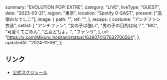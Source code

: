   summary: "EVOLUTION POP! EXTRE",
  category: "LIVE",
  liveType: "GUEST",
  date: "2023-03-21",
  region: "東京",
  location: "Spotify O-EAST",
  present: ["高嶺のなでしこ"],
  image: {
    path: "",
    ref: "",
  },
  recaps: {
    costume: "アンチファン衣装",
    setlist: [
      "アンチファン",
      "女の子は強い",
      "男の子の目的は何？",
      "MC",
      "可愛くてごめん",
      "乙女どもよ。",
      "ファンサ",
    ],
    url: "https://x.com/Mikuru_hositani/status/1638074137632706564",
  },
  updatedAt: "2024-11-06",
};

## リンク

- [公式スケジュール](https://takanenonadeshiko.jp/?p=787)
